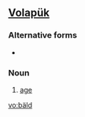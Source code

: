 {{also|bald|Bald.}}
==[[Volapük]]==

===Alternative forms===
* {{l|vo|bayld}}

===Noun===
{{infl|vo|noun}}

# [[age]]

[[vo:bäld]]